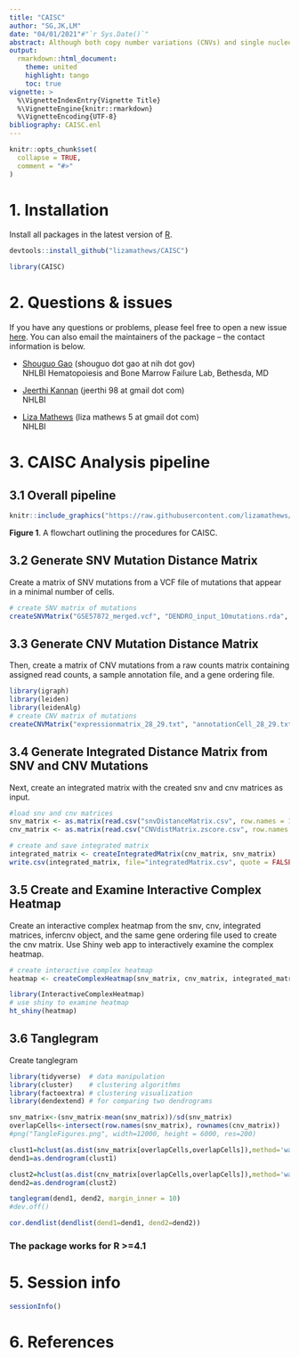 ```yaml
---
title: "CAISC"
author: "SG,JK,LM"
date: "04/01/2021"#"`r Sys.Date()`"
abstract: Although both copy number variations (CNVs) and single nucleotide variations (SNVs) detected by scRNA-seq are used to study intratumor heterogeneity and detect clonal groups, a software to integrate two types of data in the same cells is unavailable. We have developed CAISC, an R package for scRNA-seq data analysis that clusters single cells into distinct subclones through integrating CNV and SNV genotype matrices with an entropy weighted approach. The CAISC package presents a powerful application for integration of CNV and SNV data from scRNA-seq to identify clonal clusters, with elevated accuracy compared to using one type of data. It also allows users to interactively examine clonal assignments.
output: 
  rmarkdown::html_document:
    theme: united
    highlight: tango
    toc: true
vignette: >
  %\VignetteIndexEntry{Vignette Title}
  %\VignetteEngine{knitr::rmarkdown}
  %\VignetteEncoding{UTF-8}
bibliography: CAISC.enl
---
```


```r
knitr::opts_chunk$set(
  collapse = TRUE,
  comment = "#>"
)
```

# 1. Installation
Install all packages in the latest version of [R](https://www.r-project.org/).
```r
devtools::install_github("lizamathews/CAISC")
```
```r
library(CAISC)
```

# 2. Questions & issues
If you have any questions or problems, please feel free to open a new issue [here](). You can also email the maintainers of the package -- the contact information is below.

* [Shouguo Gao]() (shouguo dot gao at nih dot gov)
  <br>
  NHLBI Hematopoiesis and Bone Marrow Failure Lab, Bethesda, MD

* [Jeerthi Kannan]() (jeerthi 98 at gmail dot com)
  <br>
  NHLBI
  
* [Liza Mathews]() (liza mathews 5 at gmail dot com)
  <br>
  NHLBI

# 3. CAISC Analysis pipeline
## 3.1 Overall pipeline 

```r
knitr::include_graphics("https://raw.githubusercontent.com/lizamathews/CAISC/master/figures/figure1.jpg")
```
  **Figure 1**. A flowchart outlining the procedures for CAISC.

## 3.2 Generate SNV Mutation Distance Matrix

Create a matrix of SNV mutations from a VCF file of mutations that appear in a minimal number of cells.
```r
# create SNV matrix of mutations
createSNVMatrix("GSE57872_merged.vcf", "DENDRO_input_10mutations.rda", "SRR_ID.txt", "snvDistanceMatrix.csv")
```

## 3.3 Generate CNV Mutation Distance Matrix

Then, create a matrix of CNV mutations from a raw counts matrix containing assigned read counts, a sample annotation file, and a gene ordering file.
```r
library(igraph)
library(leiden)
library(leidenAlg)
# create CNV matrix of mutations
createCNVMatrix("expressionmatrix_28_29.txt", "annotationCell_28_29.txt", "annotationGene_28_29.txt", "CSC", "GSE57872.RData")
```

## 3.4 Generate Integrated Distance Matrix from SNV and CNV Mutations

Next, create an integrated matrix with the created snv and cnv matrices as input.
```r
#load snv and cnv matrices
snv_matrix <- as.matrix(read.csv("snvDistanceMatrix.csv", row.names = 1, header = TRUE))
cnv_matrix <- as.matrix(read.csv("CNVdistMatrix.zscore.csv", row.names = 1, header = TRUE))

# create and save integrated matrix
integrated_matrix <- createIntegratedMatrix(cnv_matrix, snv_matrix)
write.csv(integrated_matrix, file="integratedMatrix.csv", quote = FALSE)
```

## 3.5 Create and Examine Interactive Complex Heatmap

Create an interactive complex heatmap from the snv, cnv, integrated matrices, infercnv object, and the same gene ordering file used to create the cnv matrix. Use Shiny web app to interactively examine the complex heatmap.
```r
# create interactive complex heatmap
heatmap <- createComplexHeatmap(snv_matrix, cnv_matrix, integrated_matrix, "GSE57872.RData", "../data/annotationGene_28_29.txt")

library(InteractiveComplexHeatmap)
# use shiny to examine heatmap
ht_shiny(heatmap)
```

## 3.6 Tanglegram

Create tanglegram
```r
library(tidyverse)  # data manipulation
library(cluster)    # clustering algorithms
library(factoextra) # clustering visualization
library(dendextend) # for comparing two dendrograms

snv_matrix<-(snv_matrix-mean(snv_matrix))/sd(snv_matrix)
overlapCells<-intersect(row.names(snv_matrix), rownames(cnv_matrix))
#png("TangleFigures.png", width=12000, height = 6000, res=200)

clust1=hclust(as.dist(snv_matrix[overlapCells,overlapCells]),method='ward.D')
dend1=as.dendrogram(clust1)

clust2=hclust(as.dist(cnv_matrix[overlapCells,overlapCells]),method='ward.D')
dend2=as.dendrogram(clust2)

tanglegram(dend1, dend2, margin_inner = 10)
#dev.off()

cor.dendlist(dendlist(dend1=dend1, dend2=dend2))
```


### The package works for R >=4.1

# 5. Session info

```r
sessionInfo()
```

# 6. References

